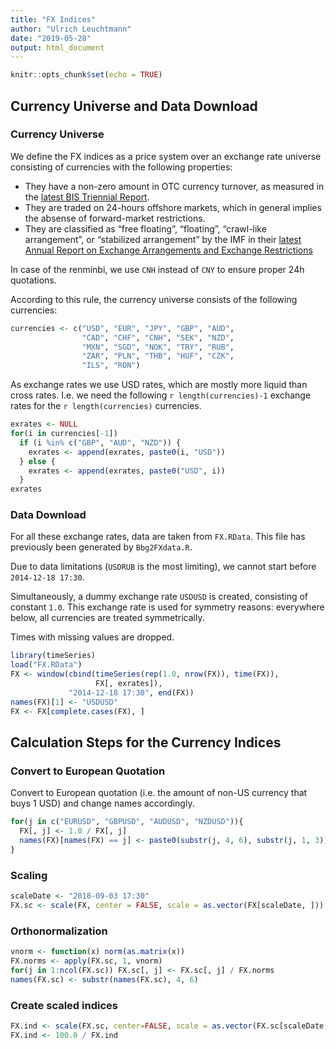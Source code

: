 ```yaml
---
title: "FX Indices"
author: "Ulrich Leuchtmann"
date: "2019-05-28"
output: html_document
---
```


```r
knitr::opts_chunk$set(echo = TRUE)
```

## Currency Universe and Data Download

### Currency Universe

We define the FX indices as a price system over an exchange rate universe
consisting of currencies with the following properties:

- They have a non-zero amount in OTC currency turnover,
  as measured in the [latest BIS Triennial Report](https://www.bis.org/statistics/d11_3.pdf).
- They are traded on 24-hours offshore markets,
  which in general implies the absense of forward-market restrictions.
- They are classified as "free floating", "floating",
  "crawl-like arrangement", or "stabilized arrangement"
  by the IMF in their [latest Annual Report on Exchange Arrangements and Exchange Restrictions](https://www.imf.org/~/media/Files/Publications/AREAER/areaer-2017-overview.ashx)

In case of the renminbi, we use `CNH` instead of `CNY` to ensure proper 24h quotations.

According to this rule, the currency universe consists of
the following currencies:
```r
currencies <- c("USD", "EUR", "JPY", "GBP", "AUD", 
                "CAD", "CHF", "CNH", "SEK", "NZD", 
                "MXN", "SGD", "NOK", "TRY", "RUB", 
                "ZAR", "PLN", "THB", "HUF", "CZK", 
                "ILS", "RON")
```

As exchange rates we use USD rates, 
which are mostly more liquid than cross rates.
I.e. we need the following `r length(currencies)-1` exchange rates 
for the `r length(currencies)` currencies.

```r
exrates <- NULL
for(i in currencies[-1])
  if (i %in% c("GBP", "AUD", "NZD")) {
    exrates <- append(exrates, paste0(i, "USD"))
  } else {
    exrates <- append(exrates, paste0("USD", i))
  }
exrates
```

### Data Download
For all these exchange rates, data
are taken from `FX.RData`.
This file has previously been generated by `Bbg2FXdata.R`.

Due to data limitations (`USDRUB` is the most limiting), we cannot start 
before `2014-12-18 17:30`.

Simultaneously, a dummy exchange rate `USDUSD` is created, consisting of constant `1.0`. 
This exchange rate is used for symmetry reasons: everywhere below, 
all currencies are treated symmetrically.

Times with missing values are dropped.

```r
library(timeSeries)
load("FX.RData")
FX <- window(cbind(timeSeries(rep(1.0, nrow(FX)), time(FX)), 
                   FX[, exrates]),
             "2014-12-18 17:30", end(FX))
names(FX)[1] <- "USDUSD"
FX <- FX[complete.cases(FX), ]
```

## Calculation Steps for the Currency Indices

### Convert to European Quotation

Convert to European quotation 
(i.e. the amount of non-US currency that buys 1 USD)
and change names accordingly.

```r
for(j in c("EURUSD", "GBPUSD", "AUDUSD", "NZDUSD")){
  FX[, j] <- 1.0 / FX[, j]
  names(FX)[names(FX) == j] <- paste0(substr(j, 4, 6), substr(j, 1, 3))
}
```

### Scaling

```r
scaleDate <- "2018-09-03 17:30"
FX.sc <- scale(FX, center = FALSE, scale = as.vector(FX[scaleDate, ]))
```

### Orthonormalization

```r
vnorm <- function(x) norm(as.matrix(x))
FX.norms <- apply(FX.sc, 1, vnorm)
for(j in 1:ncol(FX.sc)) FX.sc[, j] <- FX.sc[, j] / FX.norms
names(FX.sc) <- substr(names(FX.sc), 4, 6)
```

### Create scaled indices

```r
FX.ind <- scale(FX.sc, center=FALSE, scale = as.vector(FX.sc[scaleDate, ]))
FX.ind <- 100.0 / FX.ind
```

